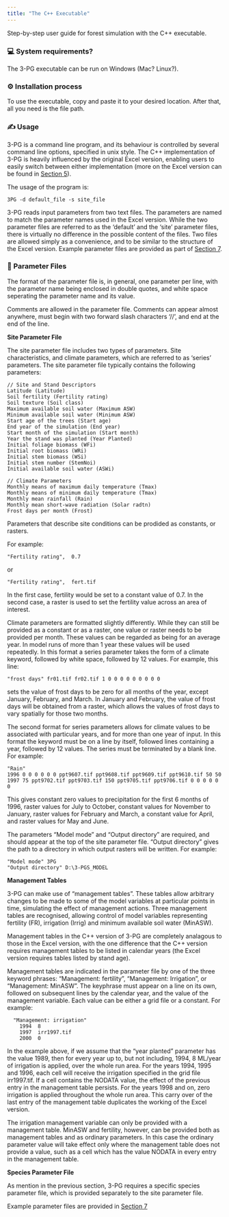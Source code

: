```yaml
---
title: "The C++ Executable"
---
```


Step-by-step user guide for forest simulation with the C++ executable.

### 💻 System requirements?

The 3-PG executable can be run on Windows (Mac? Linux?).

### ⚙️ Installation process

To use the executable, copy and paste it to your desired location. After that, all you need is the file path.

###  ✍️ Usage

3-PG is a command line program, and its behaviour is controlled by several command line options, specified in unix style. The C++ implementation of 3-PG is heavily influenced by the original Excel version, enabling users to easily switch between either implementation (more on the Excel version can be found in [Section 5](./Section_5.qmd)).

The usage of the program is:

```         
3PG -d default_file -s site_file
```

3-PG reads input parameters from two text files. The parameters are named to match the parameter names used in the Excel version. While the two parameter files are referred to as the 'default' and the 'site' parameter files, there is virtually no difference in the possible content of the files. Two files are allowed simply as a convenience, and to be similar to the structure of the Excel version. Example parameter files are provided as part of [Section 7](./Section_7.qmd).

### 📄 Parameter Files

The format of the parameter file is, in general, one parameter per line, with the parameter name being enclosed in double quotes, and white space seperating the parameter name and its value.

::: callout-note
Comments are allowed in the parameter file. Comments can appear almost anywhere, must begin with two forward slash characters '//', and end at the end of the line.
:::

**Site Parameter File**

The site parameter file includes two types of parameters. Site characteristics, and climate parameters, which are referred to as 'series' parameters. The site parameter file typically contains the following parameters:

``` .custom-block
// Site and Stand Descriptors
Latitude (Latitude)
Soil fertility (Fertility rating)
Soil texture (Soil class)
Maximum available soil water (Maximum ASW)
Minimum available soil water (Minimum ASW)
Start age of the trees (Start age)
End year of the simulation (End year)
Start month of the simulation (Start month)
Year the stand was planted (Year Planted)
Initial foliage biomass (WFi)
Initial root biomass (WRi)
Initial stem biomass (WSi)
Initial stem number (StemNoi)
Initial available soil water (ASWi)

// Climate Parameters
Monthly means of maximum daily temperature (Tmax)
Monthly means of minimum daily temperature (Tmax)
Monthly mean rainfall (Rain)
Monthly mean short-wave radiation (Solar radtn)
Frost days per month (Frost)
```

Parameters that describe site conditions can be prodided as constants, or rasters.

For example:

```         
"Fertility rating",  0.7
```

or

```         
"Fertility rating",  fert.tif
```

In the first case, fertility would be set to a constant value of 0.7. In the second case, a raster is used to set the fertility value across an area of interest.

Climate parameters are formatted slightly differently. While they can still be provided as a constant or as a raster, one value or raster needs to be provided per month. These values can be regarded as being for an average year. In model runs of more than 1 year these values will be used repeatedly. In this format a series parameter takes the form of a climate keyword, followed by white space, followed by 12 values. For example, this line:

```         
"frost days" fr01.tif fr02.tif 1 0 0 0 0 0 0 0 0 0
```

sets the value of frost days to be zero for all months of the year, except January, February, and March. In January and February, the value of frost days will be obtained from a raster, which allows the values of frost days to vary spatially for those two months.

The second format for series parameters allows for climate values to be associated with particular years, and for more than one year of input. In this format the keyword must be on a line by itself, followed lines containing a year, followed by 12 values. The series must be terminated by a blank line. For example:

```         
"Rain" 
1996 0 0 0 0 0 0 ppt9607.tif ppt9608.tif ppt9609.tif ppt9610.tif 50 50 
1997 75 ppt9702.tif ppt9703.tif 150 ppt9705.tif ppt9706.tif 0 0 0 0 0 0
```

This gives constant zero values to precipitation for the first 6 months of 1996, raster values for July to October, constant values for November to January, raster values for February and March, a constant value for April, and raster values for May and June.

::: callout-important
The parameters "Model mode" and "Output directory" are required, and should appear at the top of the site parameter file. "Output directory" gives the path to a directory in which output rasters will be written. For example:

```         
"Model mode" 3PG
"Output directory" D:\3-PGS_MODEL
```
:::

**Management Tables**

3-PG can make use of "management tables". These tables allow arbitrary changes to be made to some of the model variables at particular points in time, simulating the effect of management actions. Three management tables are recognised, allowing control of model variables representing fertility (FR), irrigation (Irrig) and minimum available soil water (MinASW).

Management tables in the C++ version of 3-PG are completely analagous to those in the Excel version, with the one difference that the C++ version requires management tables to be listed in calendar years (the Excel version requires tables listed by stand age).

Management tables are indicated in the parameter file by one of the three keyword phrases: "Management: fertility", "Management: Irrigation", or "Management: MinASW". The keyphrase must appear on a line on its own, followed on subsequent lines by the calendar year, and the value of the management variable. Each value can be either a grid file or a constant. For example:

``` .custom-block
  "Management: irrigation"
    1994  8
    1997  irr1997.tif
    2000  0
```

In the example above, if we assume that the "year planted" parameter has the value 1989, then for every year up to, but not including, 1994, 8 ML/year of irrigation is applied, over the whole run area. For the years 1994, 1995 and 1996, each cell will receive the irrigation specified in the grid file irr1997.tif. If a cell contains the NODATA value, the effect of the previous entry in the management table persists. For the years 1998 and on, zero irrigation is applied throughout the whole run area. This carry over of the last entry of the management table duplicates the working of the Excel version.

The irrigation management variable can only be provided with a management table. MinASW and fertility, however, can be provided both as management tables and as ordinary parameters. In this case the ordinary parameter value will take effect only where the management table does not provide a value, such as a cell which has the value NODATA in every entry in the management table.

**Species Parameter File**

As mention in the previous section, 3-PG requires a specific species parameter file, which is provided separately to the site parameter file.

::: callout-tip
Example parameter files are provided in [Section 7](./Section_7.qmd)
:::
